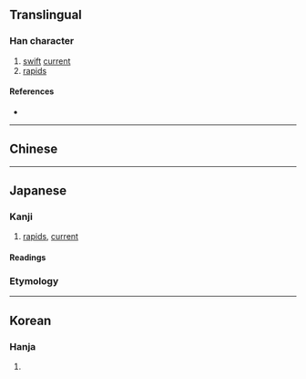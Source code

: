 {{also|瀨|濑}}
{{character info}}
==Translingual==
{{Han simplified forms|瀨|瀬|濑}}

===Han character===
{{Han char|rn=85|rad=水|as=16|sn=19|four=|canj=EDLC,XEDLC|ids=⿰氵頼}}

# [[swift]] [[current]]
# [[rapid]]s

====References====
* {{Han ref|kx=0660.271|dkj=18672|hdz=31782.040|uh=702C|ud=28716}}

----

==Chinese==
{{zh-see|瀨|v}}

----

==Japanese==
{{ja-kanji forms|瀬|瀨}}

===Kanji===
{{ja-kanji|grade=c|rs=水16|kyu=瀨}}

# [[rapid#Noun|rapids]], [[current]]

====Readings====
{{ja-readings
|goon=らい
|kanon=らい
|kun=せ-
}}

===Etymology===
{{ja-kanjitab|せ|yomi=k}}
{{ja-see|せ}}

----

==Korean==

===Hanja===
{{ko-hanja|hangeul=[[뢰]]>[[뇌]]|eumhun=|rv=roe>noe|mr=roe>noe|y=loy>noy}}

# {{rfdef|ko|sort=水16}}